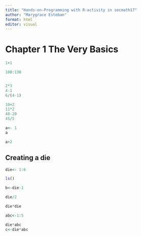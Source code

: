 ```yaml
---
title: "Hands-on-Programming with R-activity in secmath17"
author: "Marygrace Esteban"
format: html
editor: visual
---
```


# Chapter 1 The Very Basics

```r
1+1
```

```r
100:130
```

```r

```

```r
2*3
4-1
6/(4-1)
```

```r
10+2
11*2
40-20
45/5
```

```r
a<- 1
a
```

```r
a+2
```

## Creating a die

```r
die<- 1:6
```

```r
ls()
```

```r
b<-die-1
```

```r
die/2
```

```r
die*die
```

```r
abc<-1:5
```

```r
die*abc
c<-die*abc
```
